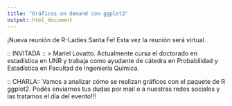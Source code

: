 ```yaml
---
title: "Gráficos on demand con ggplot2"
output: html_document
---
```


¡Nueva reunión de R-Ladies Santa Fe! Esta vez la reunión será virtual.

:: INVITADA ::
> Mariel Lovatto. Actualmente cursa el doctorado en estadística en UNR y trabaja como ayudante de cátedra en Probabilidad y Estadística en Facultad de Ingeniería Química.

:: CHARLA::
Vamos a analizar cómo se realizan gráficos con el paquete de R ggplot2. Podés enviarnos tus dudas por mail o a nuestras redes sociales y las tratamos el día del evento!!!
